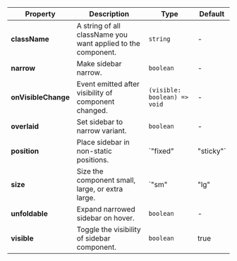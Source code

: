 | Property | Description | Type | Default |
| --- | --- | --- | --- |
| **className** | A string of all className you want applied to the component. | `string` | - |
| **narrow** | Make sidebar narrow. | `boolean` | - |
| **onVisibleChange** | Event emitted after visibility of component changed. | `(visible: boolean) => void` | - |
| **overlaid** | Set sidebar to narrow variant. | `boolean` | - |
| **position** | Place sidebar in non-static positions. | `"fixed" | "sticky"` | - |
| **size** | Size the component small, large, or extra large. | `"sm" | "lg" | "xl"` | - |
| **unfoldable** | Expand narrowed sidebar on hover. | `boolean` | - |
| **visible** | Toggle the visibility of sidebar component. | `boolean` | true |
